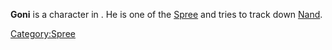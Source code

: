 {{stub}}
{{Character
|faction = Spree}}
'''Goni''' is a character in {{Gamename}}. He is one of the [[Spree]] and tries to track down [[Nand]].

[[Category:Spree]]